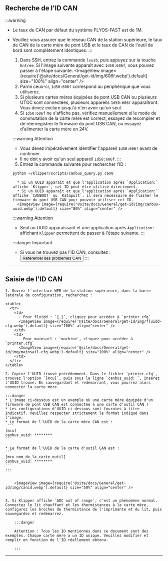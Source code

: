 ## Recherche de l'ID CAN

:::warning
* Le taux de CAN par défaut du système FLYOS-FAST est de 1M.
* Veuillez vous assurer que le réseau CAN de la station supérieure, le taux de CAN de la carte mère de pont USB et le taux de CAN de l'outil de bord sont complètement identiques.
:::

    1. Dans SSH, entrez la commande `lsusb`, puis appuyez sur la touche `Entrée`. Si l'image suivante apparaît avec `1d50:606f`, vous pouvez passer à l'étape suivante.
    <ImageView image={require('@site/docs/General/get-id/img/606f.webp').default} size="100%" align="center" />
    2. Parmi ceux-ci, `1d50:606f` correspond au périphérique que vous utiliserez.
    3. Si plusieurs cartes mères équipées de pont USB CAN ou plusieurs UTOC sont connectées, plusieurs appareils `1d50:606f` apparaîtront. Vous devez exclure jusqu'à n'en avoir qu'un seul.
    4. Si `1d50:606f` ne s'affiche pas, vérifiez manuellement si le mode de commutation de la carte mère est correct, essayez de recompiler et de réenregistrer le firmware du pont USB CAN, ou essayez d'alimenter la carte mère en 24V.

    :::warning Attention
    - Vous devez impérativement identifier l'appareil `1d50:606f` avant de continuer.
    - Il ne doit y avoir qu'un seul appareil `1d50:606f`.
    :::

    5. Entrez la commande suivante pour rechercher l'ID :
    ```bash
    python ~/klipper/scripts/canbus_query.py can0
    ```
        * Si un UUID apparaît et que l'application après `Application:` affiche `Klipper`, cet ID peut être utilisé directement.
        * Si un UUID apparaît et que l'application après `Application:` affiche `CANBOOT` ou `Katapult`, il sera nécessaire de flasher le firmware du pont USB CAN pour pouvoir utiliser cet ID.
        <ImageView image={require('@site/docs/General/get-id/img/canbus-uuid.webp').default} size="80%" align="center" />

    :::warning Attention
    - Seul un UUID apparaissant et une application après `Application:` affichant `Klipper` permettent de passer à l'étape suivante.
    :::

    :::danger Important
    * Si vous ne trouvez pas l'ID CAN, consultez : <Button variant="contained" disableElevation component="a" rel="noopener" href="/docs/DebugDoc/faq/klipper_can">Référentiel des problèmes CAN</Button>
    :::
---

## Saisie de l'ID CAN

    1. Ouvrez l'interface WEB de la station supérieure, dans la barre latérale de configuration, recherchez :

    <table>
      <tr>
        <td>
          - Pour fluidd : `{…}`, cliquez pour accéder à `printer.cfg`
          <ImageView image={require('@site/docs/General/get-id/img/fluidd-cfg.webp').default} size="100%" align="center" />
        </td>
        <td>
          - Pour mainsail : `machine`, cliquez pour accéder à `printer.cfg`
          <ImageView image={require('@site/docs/General/get-id/img/mainsail-cfg.webp').default} size="100%" align="center" />
        </td>
      </tr>
    </table>

    2. Copiez l'UUID trouvé précédemment. Dans le fichier `printer.cfg`, trouvez l'option `[mcu]`, puis sous la ligne `canbus_uuid: `, insérez l'UUID trouvé. En sauvegardant et redémarrant, vous pourrez alors connecter la carte mère.

    :::danger
    * L'image ci-dessous est un exemple où une carte mère équipée d'un firmware de pont USB CAN est connectée à une carte d'outil CAN !
    * Les configurations d'UUID ci-dessous sont fournies à titre indicatif. Veuillez respecter strictement le format indiqué dans l'image.
    * Le format de l'UUID de la carte mère CAN est :
     ```
    [mcu]
    canbus_uuid: ********
    ```

    * Le format de l'UUID de la carte d'outil CAN est :
    ```
    [mcu nom_de_la_carte_outil]
    canbus_uuid: ********
    ```    
    :::


        <ImageView image={require('@site/docs/General/get-id/img/canid.webp').default} size="50%" align="center" />


    3. Si Klipper affiche `ADC out of range`, c'est un phénomène normal. Connectez le lit chauffant et les thermistances à la carte mère, configurez les broches de thermistance de l'imprimante et du lit, puis sauvegardez et redémarrez.

        :::danger

        Attention : Tous les ID mentionnés dans ce document sont des exemples. Chaque carte mère a un ID unique. Veuillez modifier et remplir en fonction de l'ID réellement obtenu.

        :::
---
